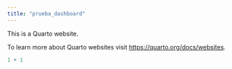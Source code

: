 ```yaml
---
title: "prueba_dashboard"
---
```


This is a Quarto website.

To learn more about Quarto websites visit <https://quarto.org/docs/websites>.

```r
1 + 1
```
